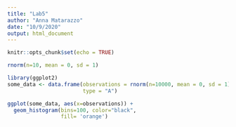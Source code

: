 ```yaml
---
title: "Lab5"
author: "Anna Matarazzo"
date: "10/9/2020"
output: html_document
---
```


```r
knitr::opts_chunk$set(echo = TRUE)
```


```r

rnorm(n=10, mean = 0, sd = 1)

library(ggplot2)
some_data <- data.frame(observations = rnorm(n=10000, mean = 0, sd = 1),
                        type = "A")

ggplot(some_data, aes(x=observations)) +
  geom_histogram(bins=100, color="black",
                 fill= 'orange')


```










